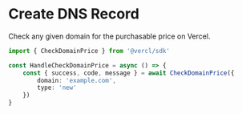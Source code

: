 
# Create DNS Record

Check any given domain for the purchasable price on Vercel. 

```ts filename="HandleCheckDomainPrice.ts"
import { CheckDomainPrice } from '@vercl/sdk'

const HandleCheckDomainPrice = async () => {
    const { success, code, message } = await CheckDomainPrice({
        domain: 'example.com', 
        type: 'new'
    })
}
```